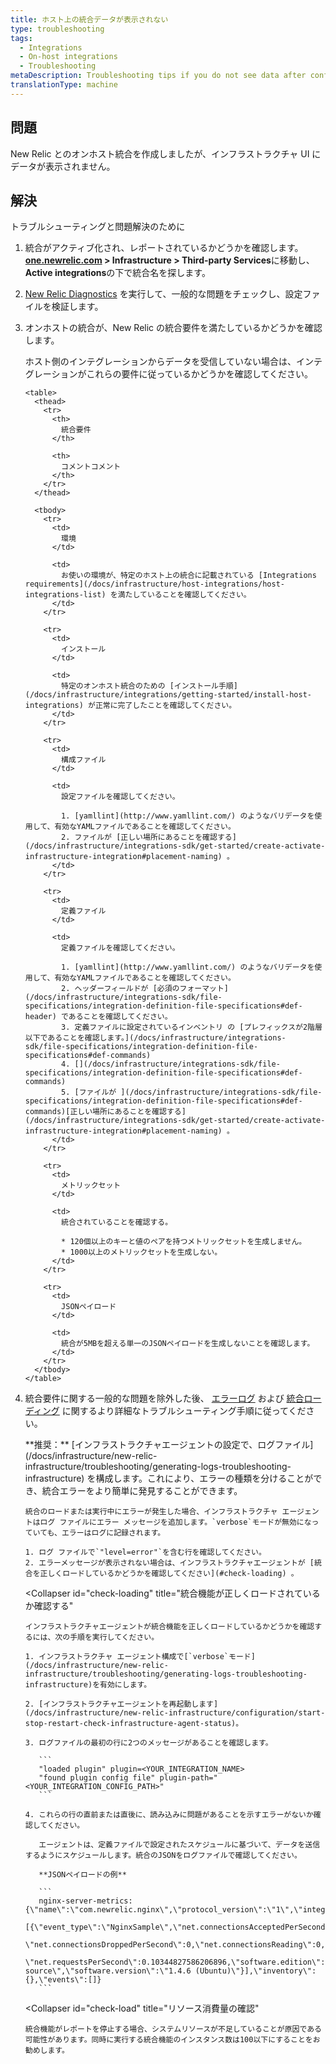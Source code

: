 ```yaml
---
title: ホスト上の統合データが表示されない
type: troubleshooting
tags:
  - Integrations
  - On-host integrations
  - Troubleshooting
metaDescription: Troubleshooting tips if you do not see data after configuring your on-host New Relic infrastructure integration.
translationType: machine
---
```


## 問題

New Relic とのオンホスト統合を作成しましたが、インフラストラクチャ UI にデータが表示されません。

## 解決

トラブルシューティングと問題解決のために

1. 統合がアクティブ化され、レポートされているかどうかを確認します。**[one.newrelic.com](https://one.newrelic.com/all-capabilities) > Infrastructure > Third-party Services**に移動し、 **Active integrations**の下で統合名を探します。

2. [New Relic Diagnostics](/docs/agents/manage-apm-agents/troubleshooting/new-relic-diagnostics) を実行して、一般的な問題をチェックし、設定ファイルを検証します。

3. オンホストの統合が、New Relic の統合要件を満たしているかどうかを確認します。

   <CollapserGroup>
     <Collapser
       id="requirements"
       title="統合要件のトラブルシューティング"
     >
       ホスト側のインテグレーションからデータを受信していない場合は、インテグレーションがこれらの要件に従っているかどうかを確認してください。

       <table>
         <thead>
           <tr>
             <th>
               統合要件
             </th>

             <th>
               コメントコメント
             </th>
           </tr>
         </thead>

         <tbody>
           <tr>
             <td>
               環境
             </td>

             <td>
               お使いの環境が、特定のホスト上の統合に記載されている [Integrations requirements](/docs/infrastructure/host-integrations/host-integrations-list) を満たしていることを確認してください。
             </td>
           </tr>

           <tr>
             <td>
               インストール
             </td>

             <td>
               特定のオンホスト統合のための [インストール手順](/docs/infrastructure/integrations/getting-started/install-host-integrations) が正常に完了したことを確認してください。
             </td>
           </tr>

           <tr>
             <td>
               構成ファイル
             </td>

             <td>
               設定ファイルを確認してください。

               1. [yamllint](http://www.yamllint.com/) のようなバリデータを使用して、有効なYAMLファイルであることを確認してください。
               2. ファイルが [正しい場所にあることを確認する](/docs/infrastructure/integrations-sdk/get-started/create-activate-infrastructure-integration#placement-naming) 。
             </td>
           </tr>

           <tr>
             <td>
               定義ファイル
             </td>

             <td>
               定義ファイルを確認してください。

               1. [yamllint](http://www.yamllint.com/) のようなバリデータを使用して、有効なYAMLファイルであることを確認してください。
               2. ヘッダーフィールドが [必須のフォーマット](/docs/infrastructure/integrations-sdk/file-specifications/integration-definition-file-specifications#def-header) であることを確認してください。
               3. 定義ファイルに設定されているインベントリ の [プレフィックスが2階層以下であることを確認します。](/docs/infrastructure/integrations-sdk/file-specifications/integration-definition-file-specifications#def-commands)
               4. [](/docs/infrastructure/integrations-sdk/file-specifications/integration-definition-file-specifications#def-commands)
               5. [ファイルが ](/docs/infrastructure/integrations-sdk/file-specifications/integration-definition-file-specifications#def-commands)[正しい場所にあることを確認する](/docs/infrastructure/integrations-sdk/get-started/create-activate-infrastructure-integration#placement-naming) 。
             </td>
           </tr>

           <tr>
             <td>
               メトリックセット
             </td>

             <td>
               統合されていることを確認する。

               * 120個以上のキーと値のペアを持つメトリックセットを生成しません。
               * 1000以上のメトリックセットを生成しない。
             </td>
           </tr>

           <tr>
             <td>
               JSONペイロード
             </td>

             <td>
               統合が5MBを超える単一のJSONペイロードを生成しないことを確認します。
             </td>
           </tr>
         </tbody>
       </table>
     </Collapser>
   </CollapserGroup>

4. 統合要件に関する一般的な問題を除外した後、 [エラーログ](#check-errors) および [統合ローディング](#check-loading) に関するより詳細なトラブルシューティング手順に従ってください。

   <CollapserGroup>
     <Collapser
       id="check-errors"
       title="エラーメッセージを統合ログファイルで確認する"
     >
       **推奨：** [インフラストラクチャエージェントの設定で、ログファイル](/docs/infrastructure/new-relic-infrastructure/troubleshooting/generating-logs-troubleshooting-infrastructure) を構成します。これにより、エラーの種類を分けることができ、統合エラーをより簡単に発見することができます。

       統合のロードまたは実行中にエラーが発生した場合、インフラストラクチャ エージェントはログ ファイルにエラー メッセージを追加します。`verbose`モードが無効になっていても、エラーはログに記録されます。

       1. ログ ファイルで`"level=error"`を含む行を確認してください。
       2. エラーメッセージが表示されない場合は、インフラストラクチャエージェントが [統合を正しくロードしているかどうかを確認してください](#check-loading) 。
     </Collapser>

     <Collapser
       id="check-loading"
       title="統合機能が正しくロードされているか確認する"
     >
       インフラストラクチャエージェントが統合機能を正しくロードしているかどうかを確認するには、次の手順を実行してください。

       1. インフラストラクチャ エージェント構成で[`verbose`モード](/docs/infrastructure/new-relic-infrastructure/troubleshooting/generating-logs-troubleshooting-infrastructure)を有効にします。

       2. [インフラストラクチャエージェントを再起動します](/docs/infrastructure/new-relic-infrastructure/configuration/start-stop-restart-check-infrastructure-agent-status)。

       3. ログファイルの最初の行に2つのメッセージがあることを確認します。

          ```
          "loaded plugin" plugin=<YOUR_INTEGRATION_NAME>
          "found plugin config file" plugin-path="<YOUR_INTEGRATION_CONFIG_PATH>"
          ```

       4. これらの行の直前または直後に、読み込みに問題があることを示すエラーがないか確認してください。

          エージェントは、定義ファイルで設定されたスケジュールに基づいて、データを送信するようにスケジュールします。統合のJSONをログファイルで確認してください。

          **JSONペイロードの例**

          ```
          nginx-server-metrics: {\"name\":\"com.newrelic.nginx\",\"protocol_version\":\"1\",\"integration_version\":\"0.5.0\",\"metrics\":
          [{\"event_type\":\"NginxSample\",\"net.connectionsAcceptedPerSecond\":0.10344827586206896,\"net.connectionsActive\":1,
          \"net.connectionsDroppedPerSecond\":0,\"net.connectionsReading\":0,\"net.connectionsWaiting\":0,\"net.connectionsWriting\":1,
          \"net.requestsPerSecond\":0.10344827586206896,\"software.edition\":\"open source\",\"software.version\":\"1.4.6 (Ubuntu)\"}],\"inventory\":{},\"events\":[]}
          ```
     </Collapser>

     <Collapser
       id="check-load"
       title="リソース消費量の確認"
     >
       統合機能がレポートを停止する場合、システムリソースが不足していることが原因である可能性があります。同時に実行する統合機能のインスタンス数は100以下にすることをお勧めします。
     </Collapser>
   </CollapserGroup>